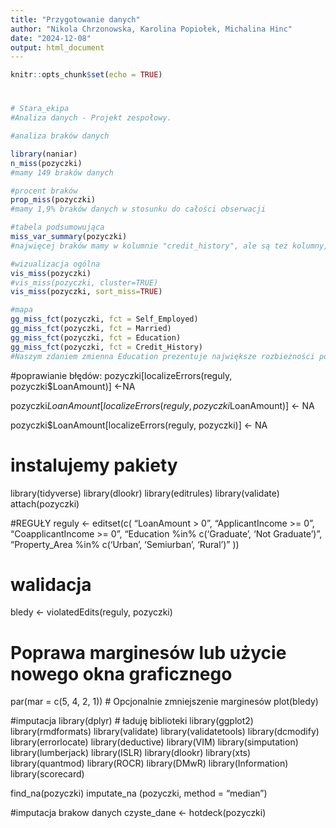 ```yaml
---
title: "Przygotowanie danych"
author: "Nikola Chrzonowska, Karolina Popiołek, Michalina Hinc"
date: "2024-12-08"
output: html_document
---
```


```r
knitr::opts_chunk$set(echo = TRUE)
```

#
```r
# Stara_ekipa
#Analiza danych - Projekt zespołowy.

#analiza braków danych

library(naniar)
n_miss(pozyczki)
#mamy 149 braków danych

#procent braków
prop_miss(pozyczki)
#mamy 1,9% braków danych w stosunku do całości obserwacji

#tabela podsumowująca
miss_var_summary(pozyczki)
#najwięcej braków mamy w kolumnie "credit_history", ale są też kolumny, w których jest komplet danych

#wizualizacja ogólna
vis_miss(pozyczki)
#vis_miss(pozyczki, cluster=TRUE)
vis_miss(pozyczki, sort_miss=TRUE)

#mapa
gg_miss_fct(pozyczki, fct = Self_Employed)
gg_miss_fct(pozyczki, fct = Married)
gg_miss_fct(pozyczki, fct = Education)
gg_miss_fct(pozyczki, fct = Credit_History)
#Naszym zdaniem zmienna Education prezentuje największe rozbieżności pomiędzy brakami danych.
```

#poprawianie błędów:
pozyczki[localizeErrors(reguly, pozyczki$LoanAmount)] <-NA

pozyczki$LoanAmount[localizeErrors(reguly, pozyczki$LoanAmount)] <- NA

pozyczki$LoanAmount[localizeErrors(reguly, pozyczki)] <- NA


# instalujemy pakiety
library(tidyverse)
library(dlookr)
library(editrules)
library(validate)
attach(pozyczki)

#REGUŁY
reguly <- editset(c(
  "LoanAmount > 0",
  "ApplicantIncome >= 0",
  "CoapplicantIncome >= 0",
  "Education %in% c('Graduate', 'Not Graduate')",
  "Property_Area %in% c('Urban', 'Semiurban', 'Rural')"
))

# walidacja
bledy <- violatedEdits(reguly, pozyczki)

# Poprawa marginesów lub użycie nowego okna graficznego
par(mar = c(5, 4, 2, 1)) # Opcjonalnie zmniejszenie marginesów
plot(bledy)

#imputacja
library(dplyr) # ładuję biblioteki
library(ggplot2)
library(rmdformats)
library(validate)
library(validatetools)
library(dcmodify)
library(errorlocate)
library(deductive)
library(VIM)
library(simputation)
library(lumberjack)
library(ISLR) 
library(dlookr)
library(xts)
library(quantmod)
library(ROCR)
library(DMwR)
library(Information)
library(scorecard)

find_na(pozyczki)
imputate_na (pozyczki, method = "median")


#imputacja brakow danych
czyste_dane <- hotdeck(pozyczki)

